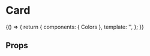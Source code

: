 
<Meta title='foundations/Colors/Raw' component={Colors} />

# Card

<Story name='Raw'>
	{() => {
		return {
			components: { Colors },
			template: '<colors></colors>',
		};
	}}
</Story>

## Props

<Props of={Colors} />